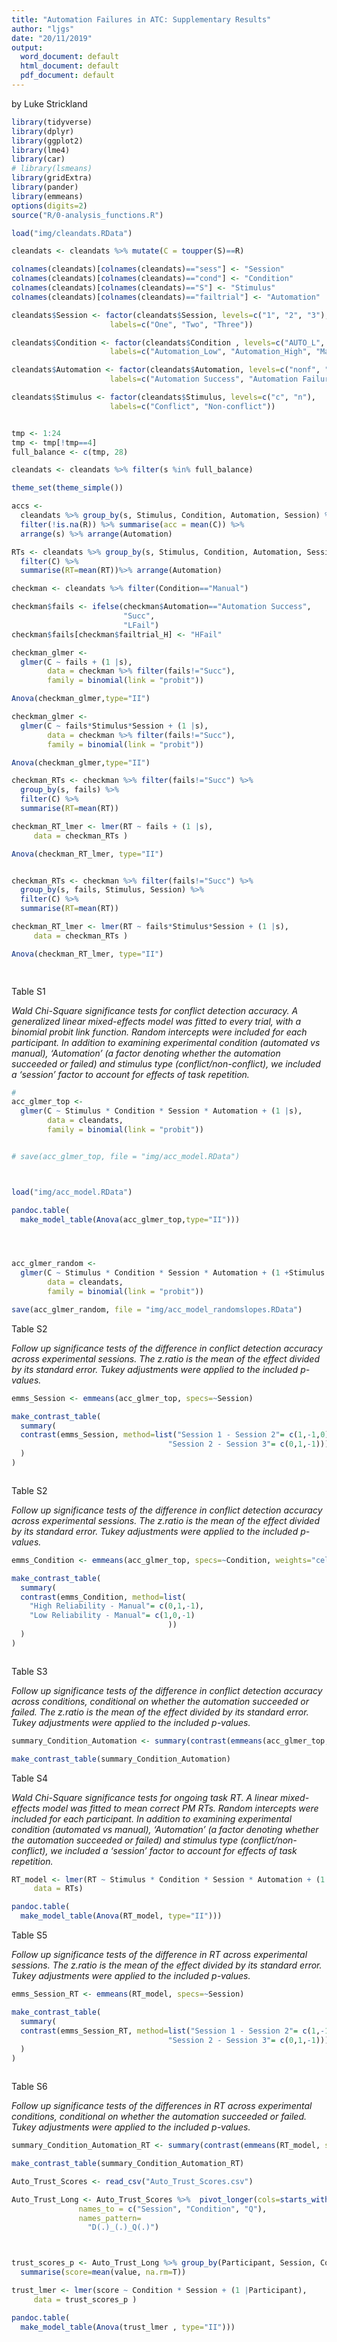 ```yaml
---
title: "Automation Failures in ATC: Supplementary Results"
author: "ljgs"
date: "20/11/2019"
output:
  word_document: default
  html_document: default
  pdf_document: default
---
```

by Luke Strickland

```r
library(tidyverse)
library(dplyr)
library(ggplot2)
library(lme4)
library(car)
# library(lsmeans)
library(gridExtra)
library(pander)
library(emmeans)
options(digits=2)
source("R/0-analysis_functions.R")

load("img/cleandats.RData")

cleandats <- cleandats %>% mutate(C = toupper(S)==R)

colnames(cleandats)[colnames(cleandats)=="sess"] <- "Session"
colnames(cleandats)[colnames(cleandats)=="cond"] <- "Condition"
colnames(cleandats)[colnames(cleandats)=="S"] <- "Stimulus"
colnames(cleandats)[colnames(cleandats)=="failtrial"] <- "Automation"

cleandats$Session <- factor(cleandats$Session, levels=c("1", "2", "3"),
                      labels=c("One", "Two", "Three"))

cleandats$Condition <- factor(cleandats$Condition , levels=c("AUTO_L", "AUTO_H", "MANUAL"),
                      labels=c("Automation_Low", "Automation_High", "Manual"))

cleandats$Automation <- factor(cleandats$Automation, levels=c("nonf", "fail"),
                      labels=c("Automation Success", "Automation Failure"))

cleandats$Stimulus <- factor(cleandats$Stimulus, levels=c("c", "n"),
                      labels=c("Conflict", "Non-conflict"))


tmp <- 1:24
tmp <- tmp[!tmp==4]
full_balance <- c(tmp, 28) 

cleandats <- cleandats %>% filter(s %in% full_balance)

theme_set(theme_simple())

accs <-
  cleandats %>% group_by(s, Stimulus, Condition, Automation, Session) %>% 
  filter(!is.na(R)) %>% summarise(acc = mean(C)) %>%
  arrange(s) %>% arrange(Automation)

RTs <- cleandats %>% group_by(s, Stimulus, Condition, Automation, Session) %>% 
  filter(C) %>% 
  summarise(RT=mean(RT))%>% arrange(Automation)


```



```r

checkman <- cleandats %>% filter(Condition=="Manual")

checkman$fails <- ifelse(checkman$Automation=="Automation Success",
                         "Succ",
                         "LFail")
checkman$fails[checkman$failtrial_H] <- "HFail"

checkman_glmer <-
  glmer(C ~ fails + (1 |s),
        data = checkman %>% filter(fails!="Succ"),
        family = binomial(link = "probit"))

Anova(checkman_glmer,type="II")

checkman_glmer <-
  glmer(C ~ fails*Stimulus*Session + (1 |s),
        data = checkman %>% filter(fails!="Succ"),
        family = binomial(link = "probit"))

Anova(checkman_glmer,type="II")

checkman_RTs <- checkman %>% filter(fails!="Succ") %>% 
  group_by(s, fails) %>% 
  filter(C) %>% 
  summarise(RT=mean(RT))

checkman_RT_lmer <- lmer(RT ~ fails + (1 |s),
     data = checkman_RTs )

Anova(checkman_RT_lmer, type="II")


checkman_RTs <- checkman %>% filter(fails!="Succ") %>% 
  group_by(s, fails, Stimulus, Session) %>% 
  filter(C) %>% 
  summarise(RT=mean(RT))

checkman_RT_lmer <- lmer(RT ~ fails*Stimulus*Session + (1 |s),
     data = checkman_RTs )

Anova(checkman_RT_lmer, type="II")

                                       


```

Table S1

*Wald Chi-Square significance tests for conflict detection accuracy. A generalized linear
mixed-effects model was fitted to every trial, with a binomial probit link 
function. Random intercepts were included for each
participant. In addition to examining experimental condition (automated vs manual),
'Automation' (a factor denoting whether the automation succeeded or failed)
and stimulus type (conflict/non-conflict), 
we included a 'session' factor to account for
effects of task repetition.*

```r
# 
acc_glmer_top <-
  glmer(C ~ Stimulus * Condition * Session * Automation + (1 |s),
        data = cleandats,
        family = binomial(link = "probit"))


# save(acc_glmer_top, file = "img/acc_model.RData")



load("img/acc_model.RData")

pandoc.table(
  make_model_table(Anova(acc_glmer_top,type="II")))




acc_glmer_random <-
  glmer(C ~ Stimulus * Condition * Session * Automation + (1 +Stimulus * Condition * Session * Automation|s),
        data = cleandats,
        family = binomial(link = "probit"))

save(acc_glmer_random, file = "img/acc_model_randomslopes.RData")


```

Table S2

*Follow up significance tests of the difference in conflict detection accuracy
across experimental sessions. 
The z.ratio is the mean of the effect divided by its standard error.
Tukey adjustments were applied to the included p-values.*

```r

emms_Session <- emmeans(acc_glmer_top, specs=~Session)

make_contrast_table(
  summary(
  contrast(emms_Session, method=list("Session 1 - Session 2"= c(1,-1,0), 
                                   "Session 2 - Session 3"= c(0,1,-1)))
  )
)



```




Table S2

*Follow up significance tests of the difference in conflict detection accuracy
across experimental sessions. 
The z.ratio is the mean of the effect divided by its standard error.
Tukey adjustments were applied to the included p-values.*

```r

emms_Condition <- emmeans(acc_glmer_top, specs=~Condition, weights="cells")

make_contrast_table(
  summary(
  contrast(emms_Condition, method=list(
    "High Reliability - Manual"= c(0,1,-1),
    "Low Reliability - Manual"= c(1,0,-1) 
                                   ))
  )
)



```


Table S3

*Follow up significance tests of the difference in conflict detection accuracy
across conditions, conditional on whether the automation succeeded or failed. 
The z.ratio is the mean of the effect divided by its standard error.
Tukey adjustments were applied to the included p-values.*

```r

summary_Condition_Automation <- summary(contrast(emmeans(acc_glmer_top, specs=~Condition|Automation), method="pairwise"))

make_contrast_table(summary_Condition_Automation)  


```




Table S4

*Wald Chi-Square significance tests for ongoing task RT. A linear
mixed-effects model was fitted to mean correct PM RTs. Random intercepts were included for each
participant. In addition to examining experimental condition (automated vs manual),
'Automation' (a factor denoting whether the automation succeeded or failed)
and stimulus type (conflict/non-conflict), 
we included a 'session' factor to account for
effects of task repetition.*

```r

RT_model <- lmer(RT ~ Stimulus * Condition * Session * Automation + (1 |s),
     data = RTs)

pandoc.table(
  make_model_table(Anova(RT_model, type="II")))

```

Table S5

*Follow up significance tests of the difference in RT
across experimental sessions. 
The z.ratio is the mean of the effect divided by its standard error.
Tukey adjustments were applied to the included p-values.*

```r

emms_Session_RT <- emmeans(RT_model, specs=~Session)

make_contrast_table(
  summary(
  contrast(emms_Session_RT, method=list("Session 1 - Session 2"= c(1,-1,0), 
                                   "Session 2 - Session 3"= c(0,1,-1)))
  )
)



```


Table S6

*Follow up significance tests of the differences in RT across
experimental conditions, conditional on whether the automation
succeeded or failed. Tukey adjustments were applied to the included p-values.*

```r

summary_Condition_Automation_RT <- summary(contrast(emmeans(RT_model, specs=~Condition|Automation), method="pairwise"))

make_contrast_table(summary_Condition_Automation_RT) 

```


```r

Auto_Trust_Scores <- read_csv("Auto_Trust_Scores.csv")

Auto_Trust_Long <- Auto_Trust_Scores %>%  pivot_longer(cols=starts_with("D"), 
               names_to = c("Session", "Condition", "Q"),
               names_pattern=
                 "D(.)_(.)_Q(.)")



trust_scores_p <- Auto_Trust_Long %>% group_by(Participant, Session, Condition) %>% 
  summarise(score=mean(value, na.rm=T))

trust_lmer <- lmer(score ~ Condition * Session + (1 |Participant),
     data = trust_scores_p )

pandoc.table(
  make_model_table(Anova(trust_lmer , type="II")))


```

